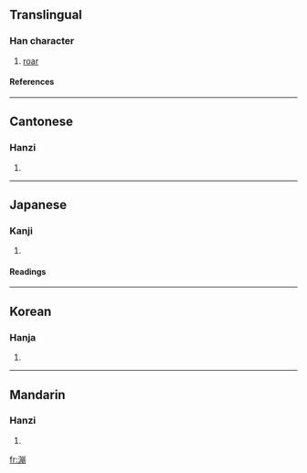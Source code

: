 ==Translingual==
===Han character===
{{Han char|rn=85|rad=水|as=11|sn=14|four=3212<sub>7</sub>|canj=水山月月 (EUBB)}}
# [[roar]]
====References====
{{Han ref|kx=0647.060|dkj=18170|dj=1057.040|hdz=31724.040|uh=6F30|ud=28464|bh=E2A7|bd=58023}}

----
==Cantonese==
===Hanzi===
{{yue-hanzi|jyut=|y=paang4}}
# {{defn|Cantonese}}

----
==Japanese==
===Kanji===
{{ja-kanji|grade=|rs=水11}}
# {{defn|Japanese}} 
====Readings====
{{ja-readings|on=[[ほう]] (hō), [[ひょう]] (hyō)|kun=}}

----
==Korean==
===Hanja===
{{ko-hanja|hangeul=불|eumhun=|rv=bul|mr=pul|y=pul}}
# {{defn|Korean}}

----
==Mandarin==
===Hanzi===
{{cmn-hanzi|pin=[[pēng]] (peng1), [[sòu]] (sou4)|wg=p'eng<sup>1</sup>, sou<sup>4</sup>}}
# {{defn|Mandarin}}

[[fr:漰]]